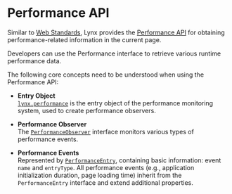 # Performance API

Similar to [Web Standards](https://developer.mozilla.org/en-US/docs/Web/API/Performance), Lynx provides the [Performance API](/guide/performance/metrics/performance-api.mdx) for obtaining performance-related information in the current page.

Developers can use the Performance interface to retrieve various runtime performance data.

The following core concepts need to be understood when using the Performance API:

- **Entry Object**  
  [`lynx.performance`](/api/lynx-api/lynx/lynx-performance) is the entry object of the performance monitoring system, used to create performance observers.

- **Performance Observer**  
  The [`PerformanceObserver`](/api/lynx-api/performance-api/performance-observer) interface monitors various types of performance events.

- **Performance Events**  
  Represented by [`PerformanceEntry`](/api/lynx-api/performance-api/performance-entry), containing basic information: event `name` and `entryType`.
  All performance events (e.g., application initialization duration, page loading time) inherit from the `PerformanceEntry` interface and extend additional properties.
